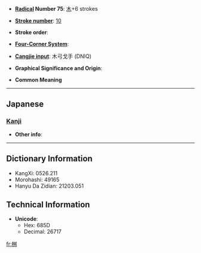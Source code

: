 * '''[[Wiktionary:Chinese radical index| Radical]] Number 75''': [[Wiktionary:Chinese radical index 木|木]]+6 strokes

* '''[[Wiktionary:Chinese total strokes index|Stroke number]]''': [[Wiktionary:Chinese total strokes index 10|10]]

* '''Stroke order''': 

* '''[[Wiktionary:Chinese four corner index|Four-Corner System]]''': 

* '''[[Wiktionary:Chinese Cangjie index|Cangjie input]]''': 木弓戈手 (DNIQ)

* '''Graphical Significance and Origin''': 

* '''Common Meaning'''

----

==Japanese==
===[[Kanji]]===
{{kanji|on readings=
|kun readings=[[ます]] (masu)
}}

* '''Other info''':  

----

== Dictionary Information ==

* KangXi: 0526.211
* Morohashi: 49165
* Hanyu Da Zidian: 21203.051

== Technical Information ==

* '''Unicode''':
** Hex: 685D
** Decimal: 26717

[[fr:桝]]